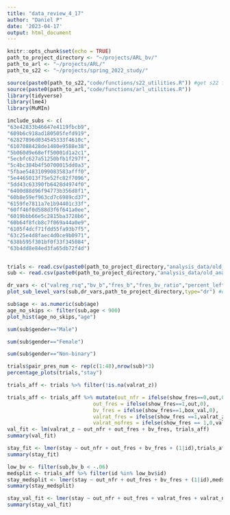```yaml
---
title: "data_review_4_17"
author: "Daniel P"
date: '2023-04-17'
output: html_document
---
```


```r
knitr::opts_chunk$set(echo = TRUE)
path_to_project_directory <- "~/projects/ARL_bv/"
path_to_arl <- "~/projects/ARL/"
path_to_s22 <- "~/projects/spring_2022_study/"

source(paste0(path_to_s22,"code/functions/s22_utilities.R")) #get s22 functions
source(paste0(path_to_arl,"code/functions/arl_utilities.R")) 
library(tidyverse)
library(lme4)
library(MuMIn)
```

```r
include_subs <- c(
"63e42833b46647e4119fbcb9",
"609b6c918ad180505fefd919",
"62827896d034545333f4610c",
"6107088428de1480e9588e38",
"5b060d9e68eff50001d1a2c1",
"5ecbfc627a51250bfb1f297f",
"5c4bc384b4f50700015dd0a3",
"5fbae54831099083583afff0",
"5e4465013f75e52fc82f7096",
"5dd43c63390fb6428d4974f0",
"6400d88d96f94773b356d8f1",
"60b8e59ef963cd7c6989cd37",
"6159fe7811a7e1b94401c33f",
"60ff46f0d588d3f6f641a0ee",
"6019bbb66e5c2815ba3728b6",
"60b64f8fcb8c7f069a44a0e9",
"6105f4dcf71fdd55fa93b7f5",
"63c25e4d8faec4d0ce9b0971",
"638b595f301bf0f33f345084",
"63b4dd8e84ed3fa65db72f4d")


trials <- read.csv(paste0(path_to_project_directory,"analysis_data/old_analysis_data/trial_level_data_all_subs_2023-05-15_15_24_02.csv")) %>% filter(id %in% include_subs) %>% filter(choice != "late")
sub <- read.csv(paste0(path_to_project_directory,"analysis_data/old_analysis_data/sub_level_data_all_subs_2023-05-15_15_24_02.csv")) %>% filter(id %in% include_subs)

```


```r
dr_vars <- c("valreg_rsq","bv_b","fres_b","fres_bv_ratio","percent_left_b1","percent_left_b2","percent_left_b3","percent_left")
plot_sub_level_vars(sub,dr_vars,path_to_project_directory,type="dr") #create and save plot grids
```

```r
sub$age <- as.numeric(sub$age)
age_no_skips <- filter(sub,age < 900)
plot_hist(age_no_skips,"age") 
```

```r
sum(sub$gender=="Male")
```

```r
sum(sub$gender=="Female")
```

```r
sum(sub$gender=="Non-binary")
```

```r
trials$pair_pres_num <- rep(c(1:48),nrow(sub)*3)
percentage_plots(trials,"stay")
```

```r
trials_aff <- trials %>% filter(!is.na(valrat_z))

trials_aff <- trials_aff %>% mutate(out_nfr = ifelse(show_fres==0,out,0),
                            out_fres = ifelse(show_fres==1,out,0),
                            bv_fres = ifelse(show_fres==1,box_val,0),
                            valrat_fres = ifelse(show_fres ==1,valrat_z,0),
                            valrat_nofres = ifelse(show_fres == 1,0,valrat_z))
val_fit <- lm(valrat_z ~ out_nfr + out_fres + bv_fres, trials_aff)
summary(val_fit)

```

```r
stay_fit <- lmer(stay ~ out_nfr + out_fres + bv_fres + (1|id),trials_aff)
summary(stay_fit)
```

```r
low_bv <- filter(sub,bv_b < -.06)
medsplit <- trials_aff %>% filter(id %in% low_bv$id)
stay_medsplit <- lmer(stay ~ out_nfr + out_fres + bv_fres + (1|id),medsplit)
summary(stay_medsplit)
```
```r
stay_val_fit <- lmer(stay ~ out_nfr + out_fres + valrat_fres + valrat_nofres + (1|id),trials_aff)
summary(stay_val_fit)
```

